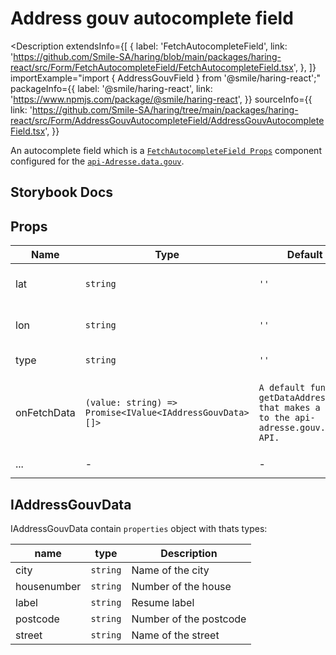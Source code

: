 # Address gouv autocomplete field

<Description
  extendsInfo={[
    {
      label: 'FetchAutocompleteField',
      link: 'https://github.com/Smile-SA/haring/blob/main/packages/haring-react/src/Form/FetchAutocompleteField/FetchAutocompleteField.tsx',
    },
  ]}
  importExample="import { AddressGouvField } from '@smile/haring-react';"
  packageInfo={{
    label: '@smile/haring-react',
    link: 'https://www.npmjs.com/package/@smile/haring-react',
  }}
  sourceInfo={{
    link: 'https://github.com/Smile-SA/haring/tree/main/packages/haring-react/src/Form/AddressGouvAutocompleteField/AddressGouvAutocompleteField.tsx',
  }}
>
  An autocomplete field which is a [`FetchAutocompleteField
  Props`](./FetchAutocompleteField) component configured for the
  [`api-Adresse.data.gouv`](https://adresse.data.gouv.fr/).
</Description>

## Storybook Docs

<StorybookEmbed
  storyId="3-custom-form-addressgouvautocompletefield--docs"
  height="900"
/>

## Props

| Name        | Type                                                     | Default                                                                                   | Description                                                                                                                                                 |
| ----------- | -------------------------------------------------------- | ----------------------------------------------------------------------------------------- | ----------------------------------------------------------------------------------------------------------------------------------------------------------- |
| lat         | `string`                                                 | `''`                                                                                      | To be filled in to prioritize these latitude coordinates in the search results.                                                                             |
| lon         | `string`                                                 | `''`                                                                                      | To be filled in to prioritize these longitude coordinates in the search results.                                                                            |
| type        | `string`                                                 | `''`                                                                                      | To be filled in to reduce to specific type of results of the search.                                                                                        |
| onFetchData | `(value: string) => Promise<IValue<IAddressGouvData>[]>` | `A default function getDataAddressGouv that makes a call to the api-adresse.gouv.fr API.` | This callback function return field value to the parameters and to be return `Promise<IValue<IAddressGouvData>[]>` value. By default this props is defined. |
| ...         | -                                                        | -                                                                                         | extends [`FetchAutocompleteField Props`](./FetchAutocompleteField/#props)                                                                                   |

## IAddressGouvData

IAddressGouvData contain `properties` object with thats types:

| name        | type     | Description            |
| ----------- | -------- | ---------------------- |
| city        | `string` | Name of the city       |
| housenumber | `string` | Number of the house    |
| label       | `string` | Resume label           |
| postcode    | `string` | Number of the postcode |
| street      | `string` | Name of the street     |
